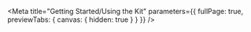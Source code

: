 
<Meta
  title="Getting Started/Using the Kit"
  parameters={{ fullPage: true, previewTabs: { canvas: { hidden: true } } }}
/>

<UsingTheKit theme="bcgov" />
